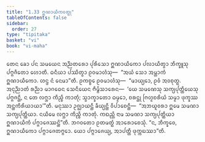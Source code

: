 ```yaml
---
title: "1.33 ᩍᨱᩣᨿᩥᨠᩅᨲ᩠ᨳᩩ"
tableOfContents: false
sidebar:
  order: 27
type: "tipitaka"
basket: "vi"
book: "vi-maha"
---
```



<DynamicBreadcrumb />

<Division number="96" book="vi-maha">

<Paragraph number="434" book="vi-maha">
ᨲᩮᨶ ᨡᩮᩣ ᨸᨶ ᩈᨾᨿᩮᨶ ᩋᨬ᩠ᨬᨲᩁᩮᩣ ᨸᩩᩁᩥᩈᩮᩣ ᩍᨱᩣᨿᩥᨠᩮᩣ ᨸᩃᩣᨿᩥᨲ᩠ᩅᩣ ᨽᩥᨠ᩠ᨡᩪᩈᩩ ᨸᨻ᩠ᨻᨩᩥᨲᩮᩣ ᩉᩮᩣᨲᩥ. ᨵᨶᩥᨿᩣ ᨸᩔᩥᨲ᩠ᩅᩣ ᩑᩅᨾᩣᩉᩴᩈᩩ—  “ᩋᨿᩴ ᩈᩮᩣ ᩋᨾ᩠ᩉᩣᨠᩴ ᩍᨱᩣᨿᩥᨠᩮᩣ. ᩉᨶ᩠ᨴ ᨶᩴ ᨶᩮᨾᩣ”ᨲᩥ. ᩑᨠᨧ᩠ᨧᩮ ᩑᩅᨾᩣᩉᩴᩈᩩ—  “ᨾᩣᨿ᩠ᨿᩮᩣ, ᩑᩅᩴ ᩋᩅᨧᩩᨲ᩠ᨳ. ᩋᨶᩩᨬ᩠ᨬᩣᨲᩴ ᩁᨬ᩠ᨬᩣ ᨾᩣᨣᨵᩮᨶ ᩈᩮᨶᩥᨿᩮᨶ ᨻᩥᨾ᩠ᨻᩥᩈᩣᩁᩮᨶ—  ‘ᨿᩮ ᩈᨾᨱᩮᩈᩩ ᩈᨠ᩠ᨿᨸᩩᨲ᩠ᨲᩥᨿᩮᩈᩩ ᨸᨻ᩠ᨻᨩᨶ᩠ᨲᩥ, ᨶ ᨲᩮ ᩃᨻ᩠ᨽᩣ ᨠᩥᨬ᩠ᨧᩥ ᨠᩣᨲᩩᩴ; ᩈ᩠ᩅᩣᨠ᩠ᨡᩣᨲᩮᩣ ᨵᨾ᩠ᨾᩮᩣ, ᨧᩁᨶ᩠ᨲᩩ ᨻᩕᩉ᩠ᨾᨧᩁᩥᨿᩴ ᩈᨾ᩠ᨾᩣ ᨴᩩᨠ᩠ᨡᩔ ᩋᨶ᩠ᨲᨠᩥᩁᩥᨿᩣᨿᩣ’”ᨲᩥ. ᨾᨶᩩᩔᩣ ᩏᨩ᩠ᨫᩣᨿᨶ᩠ᨲᩥ ᨡᩥᨿ᩠ᨿᨶ᩠ᨲᩥ ᩅᩥᨸᩣᨧᩮᨶ᩠ᨲᩥ—  “ᩋᨽᨿᩪᩅᩁᩣ ᩍᨾᩮ ᩈᨾᨱᩣ ᩈᨠ᩠ᨿᨸᩩᨲ᩠ᨲᩥᨿᩣ. ᨶᨿᩥᨾᩮ ᩃᨻ᩠ᨽᩣ ᨠᩥᨬ᩠ᨧᩥ ᨠᩣᨲᩩᩴ. ᨠᨳᨬ᩠ᩉᩥ ᨶᩣᨾ ᩈᨾᨱᩣ ᩈᨠ᩠ᨿᨸᩩᨲ᩠ᨲᩥᨿᩣ ᩍᨱᩣᨿᩥᨠᩴ ᨸᨻ᩠ᨻᩣᨩᩮᩔᨶ᩠ᨲᩦ”ᨲᩥ. ᨽᨣᩅᨲᩮᩣ ᩑᨲᨾᨲ᩠ᨳᩴ ᩋᩣᩁᩮᩣᨧᩮᩈᩩᩴ. “ᨶ, ᨽᩥᨠ᩠ᨡᩅᩮ, ᩍᨱᩣᨿᩥᨠᩮᩣ ᨸᨻ᩠ᨻᩣᨩᩮᨲᨻ᩠ᨻᩮᩣ. ᨿᩮᩣ ᨸᨻ᩠ᨻᩣᨩᩮᨿ᩠ᨿ, ᩋᩣᨸᨲ᩠ᨲᩥ ᨴᩩᨠ᩠ᨠᨭᩔᩣ”ᨲᩥ.
</Paragraph>
</Division>